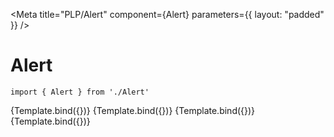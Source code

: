 
<Meta
    title="PLP/Alert"
    component={Alert}
    parameters={{
        layout: "padded"
    }}
/>


# Alert

```
import { Alert } from './Alert'
```

<Canvas>
    <Story
        name="Error Alert"
        args={{
            title: "There were 2 errors with your submission!",
            type: "error",
            description:
                "Lorem ipsum dolor sit amet consectetur adipisicing elit. Aliquid pariatur, ipsum similique veniam quo totam eius aperiam dolorum.",
        }}
    >
        {Template.bind({})}
    </Story>
    <Story
        name="Warning Alert"
        args={{
            title: "Attention needed!",
            type: "warning",
            description: "Minimum Search query length is 3.",
        }}
    >
        {Template.bind({})}
    </Story>
    <Story
        name="Info Alert"
        args={{
            title: "Updates available!",
            type: "info",
            description:
                "A new software update is available. See what’s new in version 2.0.4.",
            url: "https://www.adobe.com/",
        }}
    >
        {Template.bind({})}
    </Story>
    <Story
        name="Success Alert"
        args={{
            title: "Successfully uploaded!",
            type: "success",
            description: "What you submitted has been successfully uploaded.",
        }}
    >
        {Template.bind({})}
    </Story>
</Canvas>
